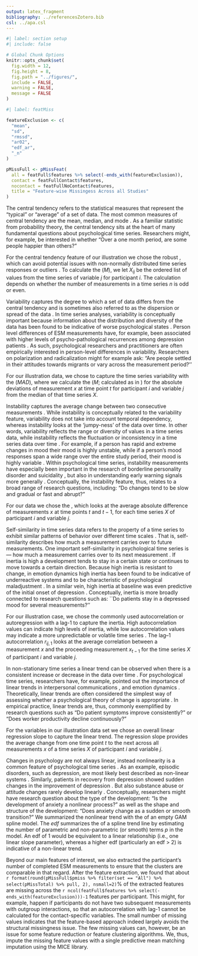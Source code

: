 ```yaml
---
output: latex_fragment
bibliography: ../referencesZotero.bib
csl: ../apa.csl
---
```


```r
#| label: section setup
#| include: false

# Global Chunk Options
knitr::opts_chunk$set(
  fig.width = 12,
  fig.height = 8,
  fig.path = "../figures/",
  include = FALSE,
  warning = FALSE,
  message = FALSE
)
```

```r
#| label: featMiss

featureExclusion <- c(
  "mean",
  "sd",
  "rmssd",
  "ar02",
  "edf_ar",
  "_n"
)

pMissFull <- pMissFeat(
  all = featFull$features %>% select(-ends_with(featureExclusion)),
  contact = featFullContact$features,
  nocontact = featFullNoContact$features,
  title = "Feature-wise Missingess Across all Studies"
)
```

\paragraph{Central tendency.}
The central tendency refers to the statistical measures that represent the "typical" or "average" of a set of data. The most common measures of central tendency are the mean, median, and mode \citep{weisberg1992}. As a familiar statistic from probability theory, the central tendency sits at the heart of many fundamental questions about psychological time series. Researchers might, for example, be interested in whether "Over a one month period, are some people happier than others?"

For the central tendency feature of our illustration we chose the robust \textit{median}, which can avoid potential issues with non-normally distributed time series responses or outliers \citep{weisberg1992}. To calculate the \textit{median} ($M$), we let $X_{ij}$ be the ordered list of values from the time series of variable $j$ for participant $i$. The calculation depends on whether the number of measurements in a time series $n$ is odd or even.

```{=tex}
\begin{equation} \label{eq:median}
  M(X_{ij}) = 
    \begin{cases}
      X \left[ \frac{n+1}{2} \right] & \text{if $n$ is odd} \\
      \frac{X \left[ \frac{n}{2} \right] + X \left[ \frac{n}{2} +1 \right]}{2} & \text{if $n$ is even}
    \end{cases}
\end{equation}
```


\paragraph{Variability.}
Variability captures the degree to which a set of data differs from the central tendency and is sometimes also referred to as the dispersion or spread of the data \citep{weisberg1992}. In time series analyses, variability is conceptually important because information about the distribution and diversity of the data has been found to be indicative of worse psychological states \citep{myin-germeys2018}. Person level differences of ESM measurements have, for example, been associated with higher levels of psycho-pathological recurrences among depression patients \citep{timm2017}. As such, psychological researchers and practitioners are often empirically interested in person-level differences in variability. Researchers on polarization and radicalization might for example ask: "Are people settled in their attitudes towards migrants or vary across the measurement period?''

For our illustration data, we chose to capture the time series variability with the \textit{Median Absolute Deviation} ($MAD$), where we calculate the \textit{median} ($M$; calculated as in \equatref{eq:median}) for the absolute deviations of measurement $x$ at time point $t$ for participant $i$ and variable $j$ from the median of that time series $X$.

```{=tex}
\begin{equation} \label{eq:mad}
  MAD(X_{ij}) = M(\left| x_{ijt} - M(X_{ij}) \right|)
\end{equation}
```


\paragraph{Instability.}
Instability captures the average change between two consecutive measurements \citep{ebner-priemer2009}. While instability is conceptually related to the variability feature, variability does not take into account temporal dependency, whereas instability looks at the 'jumpy-ness' of the data over time. In other words, variability reflects the range or diversity of values in a time series data, while instability reflects the fluctuation or inconsistency in a time series data over time  \citep{trull2008}. For example, if a person has rapid and extreme changes in mood their mood is highly unstable, while if a person's mood responses span a wide range over the entire study period, their mood is highly variable \citep{jahng2008}. Within psychological time series, instability measurements have especially been important in the research of borderline personality disorder \citep{trull2008} and suicidality \citep{kivela2022}, but also in understanding early warning signals more generally \citep{wichers2019}. Conceptually, the instability feature, thus, relates to a broad range of research questions, including: "Do changes tend to be slow and gradual or fast and abrupt?" 

For our data we chose the \textit{mean absolute change} \citep[$MAC$; e.g.,][]{ebner-priemer2009, barandas2020}, which looks at the average absolute difference of measurements $x$ at time points $t$ and $t-1$, for each time series $X$ of participant $i$ and variable $j$.

```{=tex}
\begin{equation} \label{eq:mac}
  MAC(X_{ij}) = \frac{1}{n-1} \sum_{t=1, \ldots, t-1}\left|x_{t}-x_{t-1}\right|
\end{equation}
```


\paragraph{Self-similarity.}
Self-similarity in time series data refers to the property of a time series to exhibit similar patterns of behavior over different time scales \citep{dmello2021}. That is, self-similarity describes how much a measurement carries over to future measurements. One important self-similarity in psychological time series is \texit{inertia} --- how much a measurement carries over to its next measurement \citep{kuppens2010}. If inertia is high a development tends to stay in a certain state or continues to move towards a certain direction. Because high inertia is resistant to change, in emotion dynamics high inertia has been found to be indicative of underreactive systems and to be characteristic of psychological maladjustment \citep{kuppens2010}. In a similar vein, high inertia at baseline was even predictive of the initial onset of depression \citep{kuppens2012}. Conceptually, inertia is more broadly connected to research questions such as: ``Do patients stay in a depressed mood for several measurements?'' 

For our illustration case, we chose the commonly used autocorrelation or autoregression with a lag-1 to capture the inertia. High autocorrelation values can indicate high levels of inertia, while low autocorrelation values may indicate a more unpredictable or volatile time series \citep{dejonckheere2019}. The lag--1 autocorrelation $r_{ij,1}$ looks at the average correlation between a measurement $x$ and the proceeding measurement $x_{t-1}$ for the time series $X$ of participant $i$ and variable $j$. 

```{=tex}
\begin{equation} \label{eq:ar}
  r_{ij,1} = \frac{\sum_{t=1}^{n-l}(x_{ijt}-\overline{x}_{ij})(x_{ij,t-1}-\overline{x}_{ij})}{\sum_{t=1}^{n}(x_{ijt}-\overline{x}_{ij})^2}
\end{equation}
```


\paragraph{Linear trend.}
In non-stationary time series a linear trend can be observed when there is a consistent increase or decrease in the data over time \citep{nyblom1986}. For psychological time series, researchers have, for example, pointed out the importance of linear trends in interpersonal communications \citep{vasileiadou2014}, and emotion dynamics \citep{oravecz2016}. Theoretically, linear trends are often considered the simplest way of assessing whether a psychological theory of change is appropriate \citep{gottman1969}. In empirical practice, linear trends are, thus, commonly exemplified by research questions such as "Do patient symptoms improve consistently?" or "Does worker productivity decline continuously?"

For the variables in our illustration data set we chose an overall linear regression slope to capture the linear trend. The regression slope provides the average change from one time point $t$ to the next across all measurements $x$ of a time series $X$ of participant $i$ and variable $j$.

```{=tex}
\begin{equation} \label{eq:lin}
  b_{ij} = \frac{\sum(t-\overline{t})(x_{ijt}-\overline{x}_{ij})}{\sum(t-\overline{t})^2}
\end{equation}
```


\paragraph{Nonlinearity.}
Changes in psychology are not always linear, instead nonlinearity is a common feature of psychological time series \citep{hayes2007}. As an example, episodic disorders, such as depression, are most likely best described as non-linear systems \citep{hosenfeld2015}. Similarly, patients in recovery from depression showed sudden changes in the improvement of depression \citep{helmich2020a}. But also substance abuse \citep{boker1998} or attitude changes rarely develop linearly \citep{vandermaas2003}. Conceptually, researchers might have research question about the type of the development: "Is the development of anxiety a nonlinear process?" as well as the shape and structure of the development: "Does anxiety change as a sudden or smooth transition?" 
We summarized the nonlinear trend with the \textit{estimated degrees of freedom} of an empty GAM spline model. The $edf$ summarizes the \textit{wiggliness} of a spline trend line by estimating the number of parametric and non-parametric (or smooth) terms $p$ in the model. An edf of 1 would be equivalent to a linear relationship (i.e., one linear slope parameter), whereas a higher edf (particularly an edf > 2) is indicative of a non-linear trend.

```{=tex}
\begin{equation} \label{eq:edf}
  edf \approx \sum p
\end{equation}
```


Beyond our main features of interest, we also extracted the participant's number of completed ESM measurements to ensure that the clusters are comparable in that regard. After the feature extraction, we found that about `r format(round(pMissFull$pmiss %>% filter(set == "All") %>% select(pMissTotal) %>% pull, 2), nsmall=2)`% of the extracted features are missing across the `r ncol(featFull$features %>% select(-ends_with(featureExclusion)))-1` features per participant. This might, for example, happen if participants do not have two subsequent measurements with outgroup interactions, so that an autocorrelation with lag-1 cannot be calculated for the contact-specific variables. The small number of missing values indicates that the feature-based approach indeed largely avoids the structural missingness issue. The few missing values can, however, be an issue for some feature reduction or feature clustering algorithms. We, thus, impute the missing feature values with a single predictive mean matching imputation using the MICE library.
